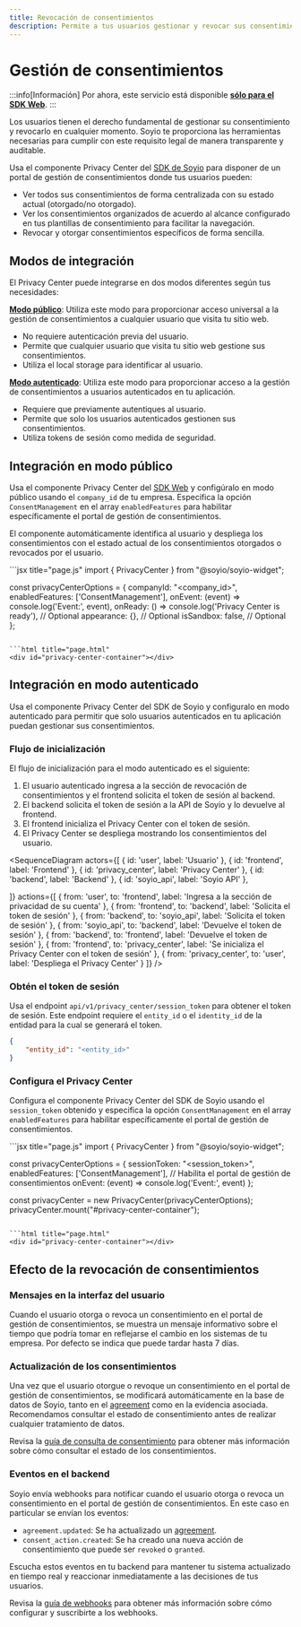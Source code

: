 ```yaml
---
title: Revocación de consentimientos
description: Permite a tus usuarios gestionar y revocar sus consentimientos de manera autónoma
---
```



# Gestión de consentimientos

:::info[Información]
Por ahora, este servicio está disponible [**sólo para el SDK Web**](https://github.com/Soyio-id/soy-io-widget).
:::

Los usuarios tienen el derecho fundamental de gestionar su consentimiento y revocarlo en cualquier momento. Soyio te proporciona las herramientas necesarias para cumplir con este requisito legal de manera transparente y auditable.

Usa el componente Privacy Center del [SDK de Soyio](https://github.com/Soyio-id/soy-io-widget) para disponer de un portal de gestión de consentimientos donde tus usuarios pueden:

- Ver todos sus consentimientos de forma centralizada con su estado actual (otorgado/no otorgado).
- Ver los consentimientos organizados de acuerdo al alcance configurado en tus plantillas de consentimiento para facilitar la navegación.
- Revocar y otorgar consentimientos específicos de forma sencilla.

## Modos de integración

El Privacy Center puede integrarse en dos modos diferentes según tus necesidades:

[**Modo público**](#integraci%C3%B3n-en-modo-p%C3%BAblico): Utiliza este modo para proporcionar acceso universal a la gestión de consentimientos a cualquier usuario que visita tu sitio web.

- No requiere autenticación previa del usuario.
- Permite que cualquier usuario que visita tu sitio web gestione sus consentimientos.
- Utiliza el local storage para identificar al usuario.

[**Modo autenticado**](#integraci%C3%B3n-en-modo-autenticado): Utiliza este modo para proporcionar acceso a la gestión de consentimientos a usuarios autenticados en tu aplicación.

- Requiere que previamente autentiques al usuario.
- Permite que solo los usuarios autenticados gestionen sus consentimientos.
- Utiliza tokens de sesión como medida de seguridad.

## Integración en modo público

Usa el componente Privacy Center del [SDK Web](https://github.com/Soyio-id/soy-io-widget) y configúralo en modo público usando el `company_id` de tu empresa. Especifica la opción `ConsentManagement` en el array `enabledFeatures` para habilitar específicamente el portal de gestión de consentimientos.

El componente automáticamente identifica al usuario y despliega los consentimientos con el estado actual de los consentimientos otorgados o revocados por el usuario.

<Tabs>
  <TabItem value="web" label="SDK Web" default>
```jsx title="page.js"
import { PrivacyCenter } from "@soyio/soyio-widget";

const privacyCenterOptions = {
  companyId: "<company_id>",
  enabledFeatures: ['ConsentManagement'],
  onEvent: (event) => console.log('Event:', event),
  onReady: () => console.log('Privacy Center is ready'), // Optional
  appearance: {},                                        // Optional
  isSandbox: false,                                      // Optional
};
```

```html title="page.html"
<div id="privacy-center-container"></div>
```
  </TabItem>
</Tabs>

## Integración en modo autenticado

Usa el componente Privacy Center del SDK de Soyio y configuralo en modo autenticado para permitir que solo usuarios autenticados en tu aplicación puedan gestionar sus consentimientos.

### Flujo de inicialización

El flujo de inicialización para el modo autenticado es el siguiente:

1. El usuario autenticado ingresa a la sección de revocación de consentimientos y el frontend solicita el token de sesión al backend.
2. El backend solicita el token de sesión a la API de Soyio y lo devuelve al frontend.
3. El frontend inicializa el Privacy Center con el token de sesión.
4. El Privacy Center se despliega mostrando los consentimientos del usuario.

<SequenceDiagram
  actors={[
    { id: 'user', label: 'Usuario' },
    { id: 'frontend', label: 'Frontend' },
    { id: 'privacy_center', label: 'Privacy Center' },
    { id: 'backend', label: 'Backend' },
    { id: 'soyio_api', label: 'Soyio API' },

  ]}
  actions={[
    {
      from: 'user',
      to: 'frontend',
      label: 'Ingresa a la sección de privacidad de su cuenta'
    },
    {
      from: 'frontend',
      to: 'backend',
      label: 'Solicita el token de sesión'
    },
    {
      from: 'backend',
      to: 'soyio_api',
      label: 'Solicita el token de sesión'
    },
    {
      from: 'soyio_api',
      to: 'backend',
      label: 'Devuelve el token de sesión'
    },
    {
      from: 'backend',
      to: 'frontend',
      label: 'Devuelve el token de sesión'
    },
    {
      from: 'frontend',
      to: 'privacy_center',
      label: 'Se inicializa el Privacy Center con el token de sesión'
    },
    {
      from: 'privacy_center',
      to: 'user',
      label: 'Despliega el Privacy Center'
    }
  ]}
/>

### Obtén el token de sesión

Usa el endpoint `api/v1/privacy_center/session_token` para obtener el token de sesión. Este endpoint requiere el `entity_id` o el `identity_id` de la entidad para la cual se generará el token.

```json title="POST /api/v1/privacy_center/session_token"
{
    "entity_id": "<entity_id>"
}
```

### Configura el Privacy Center

Configura el componente Privacy Center del SDK de Soyio usando el `session_token` obtenido y especifica la opción `ConsentManagement` en el array `enabledFeatures` para habilitar específicamente el portal de gestión de consentimientos.

<Tabs>
  <TabItem value="web" label="SDK Web" default>
```jsx title="page.js"
import { PrivacyCenter } from "@soyio/soyio-widget";

const privacyCenterOptions = {
  sessionToken: "<session_token>",
  enabledFeatures: ['ConsentManagement'], // Habilita el portal de gestión de consentimientos
  onEvent: (event) => console.log('Event:', event)
};

const privacyCenter = new PrivacyCenter(privacyCenterOptions);
privacyCenter.mount("#privacy-center-container");
```

```html title="page.html"
<div id="privacy-center-container"></div>
```
  </TabItem>
</Tabs>

## Efecto de la revocación de consentimientos

### Mensajes en la interfaz del usuario

Cuando el usuario otorga o revoca un consentimiento en el portal de gestión de consentimientos, se muestra un mensaje informativo sobre el tiempo que podría tomar en reflejarse el cambio en los sistemas de tu empresa. Por defecto se indica que puede tardar hasta 7 días.

### Actualización de los consentimientos

Una vez que el usuario otorgue o revoque un consentimiento en el portal de gestión de consentimientos, se modificará automáticamente en la base de datos de Soyio, tanto en el [agreement](../main/agreement.mdx) como en la evidencia asociada. Recomendamos consultar el estado de consentimiento antes de realizar cualquier tratamiento de datos.

Revisa la [guía de consulta de consentimiento](./consent-query.mdx) para obtener más información sobre cómo consultar el estado de los consentimientos.

### Eventos en el backend

Soyio envía webhooks para notificar cuando el usuario otorga o revoca un consentimiento en el portal de gestión de consentimientos. En este caso en particular se envían los eventos:
-  `agreement.updated`: Se ha actualizado un [agreement](../../api/resources/schemas/agreement.schema.mdx).
-  `consent_action.created`: Se ha creado una nueva acción de consentimiento que puede ser `revoked` o `granted`.

Escucha estos eventos en tu backend para mantener tu sistema actualizado en tiempo real y reaccionar inmediatamente a las decisiones de tus usuarios.

Revisa la [guía de webhooks](../../api/webhooks) para obtener más información sobre cómo configurar y suscribirte a los webhooks.